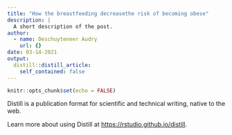 ```yaml
---
title: "How the breastfeeding decreasethe risk of becoming obese"
description: |
  A short description of the post.
author:
  - name: Deschuyteneer Audry
    url: {}
date: 03-14-2021
output:
  distill::distill_article:
    self_contained: false
---
```


```r
knitr::opts_chunk$set(echo = FALSE)
```

Distill is a publication format for scientific and technical writing, native to the web.

Learn more about using Distill at <https://rstudio.github.io/distill>.

